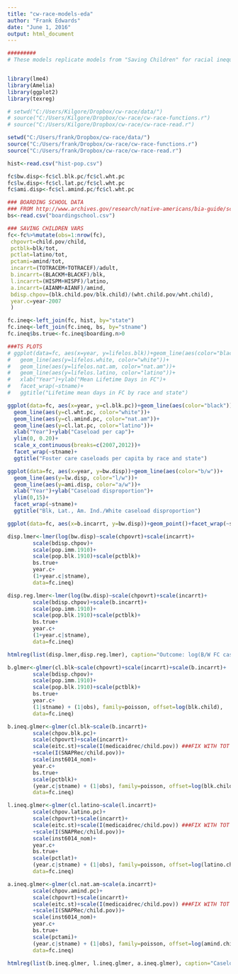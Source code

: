 ```yaml
---
title: "cw-race-models-eda"
author: "Frank Edwards"
date: "June 1, 2016"
output: html_document
---
```


```r
#########
# These models replicate models from "Saving Children" for racial inequalities. Expanding to Nat. Am., Latino and working through separate outcomes (i.e LOS, Nplacement, placement setting, casegoal) at the individual level is the next step


library(lme4)
library(Amelia)
library(ggplot2)
library(texreg)

# setwd("C:/Users/Kilgore/Dropbox/cw-race/data/")
# source("C:/Users/Kilgore/Dropbox/cw-race/cw-race-functions.r")
# source("C:/Users/Kilgore/Dropbox/cw-race/cw-race-read.r")

setwd("C:/Users/frank/Dropbox/cw-race/data/")
source("C:/Users/frank/Dropbox/cw-race/cw-race-functions.r")
source("C:/Users/frank/Dropbox/cw-race/cw-race-read.r")

hist<-read.csv("hist-pop.csv")

fc$bw.disp<-fc$cl.blk.pc/fc$cl.wht.pc
fc$lw.disp<-fc$cl.lat.pc/fc$cl.wht.pc
fc$ami.disp<-fc$cl.amind.pc/fc$cl.wht.pc

### BOARDING SCHOOL DATA
### FROM http://www.archives.gov/research/native-americans/bia-guide/schools.html
bs<-read.csv("boardingschool.csv")

### SAVING CHILDREN VARS
fc<-fc%>%mutate(obs=1:nrow(fc), 
 chpovrt=child.pov/child, 
 pctblk=blk/tot,
 pctlat=latino/tot,
 pctami=amind/tot,
 incarrt=(TOTRACEM+TOTRACEF)/adult,
 b.incarrt=(BLACKM+BLACKF)/blk,
 l.incarrt=(HISPM+HISPF)/latino,
 a.incarrt=(AIANM+AIANF)/amind,
 bdisp.chpov=(blk.child.pov/blk.child)/(wht.child.pov/wht.child),
 year.c=year-2007
 )

fc.ineq<-left_join(fc, hist, by="state")
fc.ineq<-left_join(fc.ineq, bs, by="stname")
fc.ineq$bs.true<-fc.ineq$boarding.n>0

###TS PLOTS
# ggplot(data=fc, aes(x=year, y=lifelos.blk))+geom_line(aes(color="black"))+
#   geom_line(aes(y=lifelos.white, color="white"))+
#   geom_line(aes(y=lifelos.nat.am, color="nat.am"))+
#   geom_line(aes(y=lifelos.latino, color="latino"))+
#   xlab("Year")+ylab("Mean Lifetime Days in FC")+
#   facet_wrap(~stname)+
#   ggtitle("Lifetime mean days in FC by race and state")

ggplot(data=fc, aes(x=year, y=cl.blk.pc))+geom_line(aes(color="black"))+
  geom_line(aes(y=cl.wht.pc, color="white"))+
  geom_line(aes(y=cl.amind.pc, color="nat.am"))+
  geom_line(aes(y=cl.lat.pc, color="latino"))+
  xlab("Year")+ylab("Caseload per cap")+
  ylim(0, 0.20)+
  scale_x_continuous(breaks=c(2007,2012))+
  facet_wrap(~stname)+
  ggtitle("Foster care caseloads per capita by race and state")

ggplot(data=fc, aes(x=year, y=bw.disp))+geom_line(aes(color="b/w"))+
  geom_line(aes(y=lw.disp, color="l/w"))+
  geom_line(aes(y=ami.disp, color="a/w"))+
  xlab("Year")+ylab("Caseload disproportion")+
  ylim(0,15)+
  facet_wrap(~stname)+
  ggtitle("Blk, Lat., Am. Ind./White caseload disproportion")

ggplot(data=fc, aes(x=b.incarrt, y=bw.disp))+geom_point()+facet_wrap(~stname)

disp.lmer<-lmer(log(bw.disp)~scale(chpovrt)+scale(incarrt)+
        scale(bdisp.chpov)+
        scale(pop.imm.1910)+
        scale(pop.blk.1910)+scale(pctblk)+
        bs.true+
        year.c+
        (1+year.c|stname), 
        data=fc.ineq)

disp.reg.lmer<-lmer(log(bw.disp)~scale(chpovrt)+scale(incarrt)+
        scale(bdisp.chpov)+scale(b.incarrt)+
        scale(pop.imm.1910)+
        scale(pop.blk.1910)+scale(pctblk)+
        bs.true+
        year.c+
        (1+year.c|stname), 
        data=fc.ineq)

htmlreg(list(disp.lmer,disp.reg.lmer), caption="Outcome: log(B/W FC caseload per cap), state intercepts, state|year slopes")

b.glmer<-glmer(cl.blk~scale(chpovrt)+scale(incarrt)+scale(b.incarrt)+
        scale(bdisp.chpov)+
        scale(pop.imm.1910)+
        scale(pop.blk.1910)+scale(pctblk)+
        bs.true+
        year.c+
        (1|stname) + (1|obs), family=poisson, offset=log(blk.child),
        data=fc.ineq)

b.ineq.glmer<-glmer(cl.blk~scale(b.incarrt)+
        scale(chpov.blk.pc)+
        scale(chpovrt)+scale(incarrt)+
        scale(eitc.st)+scale(I(medicaidrec/child.pov)) ###FIX WITH TOT POV
        +scale(I(SNAPRec/child.pov))+
        scale(inst6014_nom)+
        year.c+
        bs.true+
        scale(pctblk)+
        (year.c|stname) + (1|obs), family=poisson, offset=log(blk.child),
        data=fc.ineq)

l.ineq.glmer<-glmer(cl.latino~scale(l.incarrt)+
        scale(chpov.latino.pc)+
        scale(chpovrt)+scale(incarrt)+
        scale(eitc.st)+scale(I(medicaidrec/child.pov)) ###FIX WITH TOT POV
        +scale(I(SNAPRec/child.pov))+
        scale(inst6014_nom)+
        year.c+
        bs.true+
        scale(pctlat)+
        (year.c|stname) + (1|obs), family=poisson, offset=log(latino.child),
        data=fc.ineq)

a.ineq.glmer<-glmer(cl.nat.am~scale(a.incarrt)+
        scale(chpov.amind.pc)+
        scale(chpovrt)+scale(incarrt)+
        scale(eitc.st)+scale(I(medicaidrec/child.pov)) ###FIX WITH TOT POV
        +scale(I(SNAPRec/child.pov))+
        scale(inst6014_nom)+
        year.c+
        bs.true+
        scale(pctami)+
        (year.c|stname) + (1|obs), family=poisson, offset=log(amind.child),
        data=fc.ineq)

htmlreg(list(b.ineq.glmer, l.ineq.glmer, a.ineq.glmer), caption="Caseloads by race, state intercepts, state|year slopes")

```